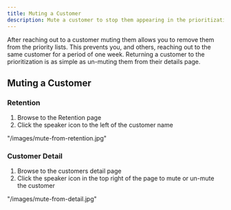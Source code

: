 ```yaml
---
title: Muting a Customer
description: Mute a customer to stop them appearing in the prioritization lists.
---
```


After reaching out to a customer muting them allows you to remove them from the priority lists. This prevents you, and others, reaching out to the same customer for a period of one week. Returning a customer to the prioritization is as simple as un-muting them from their details page.

## Muting a Customer

### Retention

1. Browse to the Retention page
2. Click the speaker icon to the left of the customer name

"/images/mute-from-retention.jpg"

### Customer Detail

1. Browse to the customers detail page
2. Click the speaker icon in the top right of the page to mute or un-mute the customer

"/images/mute-from-detail.jpg"